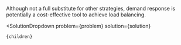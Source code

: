 


Although not a full substitute for other strategies, demand response is potentially a cost-effective tool to achieve load balancing.

  <SolutionDropdown 
    problem={problem} 
    solution={solution}
  >
    {children}
  </SolutionDropdown>